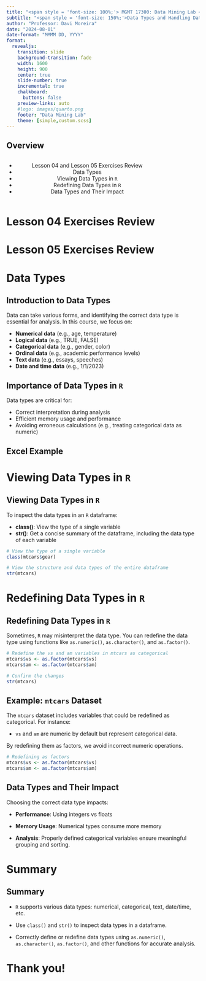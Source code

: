 ```yaml
---
title: "<span style = 'font-size: 100%;'> MGMT 17300: Data Mining Lab </span>"
subtitle: "<span style = 'font-size: 150%;'>Data Types and Handling Data Types in R</span>"
author: "Professor: Davi Moreira"
date: "2024-08-01"
date-format: "MMMM DD, YYYY"
format:
  revealjs: 
    transition: slide
    background-transition: fade
    width: 1600
    height: 900
    center: true
    slide-number: true
    incremental: true
    chalkboard: 
      buttons: false
    preview-links: auto
    #logo: images/quarto.png
    footer: "Data Mining Lab"
    theme: [simple,custom.scss]
---
```


## Overview

::: nonincremental
::: columns
::: {.column width="50%" style="text-align: center; justify-content: center; align-items: center;"}
-   Lesson 04 and Lesson 05 Exercises Review
-   Data Types
-   Viewing Data Types in `R`
-   Redefining Data Types in `R`
-   Data Types and Their Impact
:::

::: {.column width="50%" style="text-align: center; justify-content: center; align-items: center;"}
:::
:::
:::

# Lesson 04 Exercises Review {background-color="#cfb991"}

# Lesson 05 Exercises Review {background-color="#cfb991"}

# Data Types

## Introduction to Data Types

Data can take various forms, and identifying the correct data type is essential for analysis. In this course, we focus on:

-   **Numerical data** (e.g., age, temperature)
-   **Logical data** (e.g., TRUE, FALSE)
-   **Categorical data** (e.g., gender, color)
-   **Ordinal data** (e.g., academic performance levels)
-   **Text data** (e.g., essays, speeches)
-   **Date and time data** (e.g., 1/1/2023)

## Importance of Data Types in `R`

Data types are critical for:

-   Correct interpretation during analysis
-   Efficient memory usage and performance
-   Avoiding erroneous calculations (e.g., treating categorical data as numeric)

## Excel Example

# Viewing Data Types in `R` {background-color="#cfb991"}

## Viewing Data Types in `R`

To inspect the data types in an `R` dataframe:

-   **class()**: View the type of a single variable
-   **str()**: Get a concise summary of the dataframe, including the data type of each variable

::: fragment
```r
# View the type of a single variable
class(mtcars$gear)

# View the structure and data types of the entire dataframe
str(mtcars)
```
:::

# Redefining Data Types in `R` {background-color="#cfb991"}

## Redefining Data Types in `R`

Sometimes, `R` may misinterpret the data type. You can redefine the data type using functions like `as.numeric()`, `as.character()`, and `as.factor()`.

```r
# Redefine the vs and am variables in mtcars as categorical
mtcars$vs <- as.factor(mtcars$vs)
mtcars$am <- as.factor(mtcars$am)

# Confirm the changes
str(mtcars)
```

## Example: `mtcars` Dataset

The `mtcars` dataset includes variables that could be redefined as categorical. For instance:

-   `vs` and `am` are numeric by default but represent categorical data.

::: fragment
By redefining them as factors, we avoid incorrect numeric operations.

```r
# Redefining as factors
mtcars$vs <- as.factor(mtcars$vs)
mtcars$am <- as.factor(mtcars$am)
```
:::

## Data Types and Their Impact

Choosing the correct data type impacts:

-   **Performance**: Using integers vs floats

-   **Memory Usage**: Numerical types consume more memory

-   **Analysis**: Properly defined categorical variables ensure meaningful grouping and sorting.

# Summary {background-color="#cfb991"}

## Summary

::: nonincremental
-   `R` supports various data types: numerical, categorical, text, date/time, etc.

-   Use `class()` and `str()` to inspect data types in a dataframe.

-   Correctly define or redefine data types using `as.numeric()`, `as.character()`, `as.factor()`, and other functions for accurate analysis.
:::

# Thank you! {background-color="#cfb991"}
